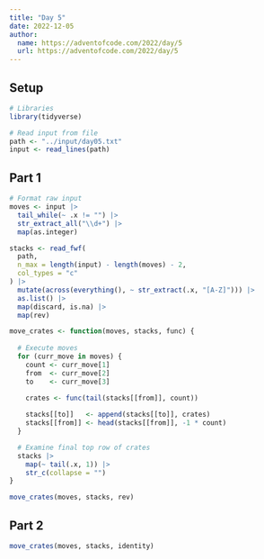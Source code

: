 ```yaml
---
title: "Day 5"
date: 2022-12-05
author:
  name: https://adventofcode.com/2022/day/5
  url: https://adventofcode.com/2022/day/5
---
```


## Setup

```r
# Libraries
library(tidyverse)

# Read input from file
path <- "../input/day05.txt"
input <- read_lines(path)
```

## Part 1

```r

# Format raw input
moves <- input |>
  tail_while(~ .x != "") |>
  str_extract_all("\\d+") |>
  map(as.integer)

stacks <- read_fwf(
  path,
  n_max = length(input) - length(moves) - 2,
  col_types = "c"
) |>
  mutate(across(everything(), ~ str_extract(.x, "[A-Z]"))) |>
  as.list() |>
  map(discard, is.na) |>
  map(rev)

move_crates <- function(moves, stacks, func) {
  
  # Execute moves
  for (curr_move in moves) {
    count <- curr_move[1]
    from  <- curr_move[2]
    to    <- curr_move[3]
    
    crates <- func(tail(stacks[[from]], count))

    stacks[[to]]   <- append(stacks[[to]], crates)
    stacks[[from]] <- head(stacks[[from]], -1 * count)
  }

  # Examine final top row of crates
  stacks |>
    map(~ tail(.x, 1)) |>
    str_c(collapse = "")
}
```

```r
move_crates(moves, stacks, rev)
```

## Part 2

```r
move_crates(moves, stacks, identity)
```
